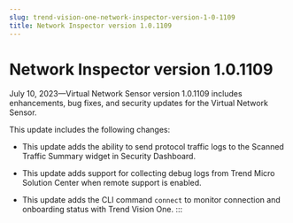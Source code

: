 ```yaml
---
slug: trend-vision-one-network-inspector-version-1-0-1109
title: Network Inspector version 1.0.1109
---
```

# Network Inspector version 1.0.1109

July 10, 2023—Virtual Network Sensor version 1.0.1109 includes enhancements, bug fixes, and security updates for the Virtual Network Sensor.

This update includes the following changes:

- This update adds the ability to send protocol traffic logs to the Scanned Traffic Summary widget in Security Dashboard.

- This update adds support for collecting debug logs from Trend Micro Solution Center when remote support is enabled.

- This update adds the CLI command `connect` to monitor connection and onboarding status with Trend Vision One.
:::
